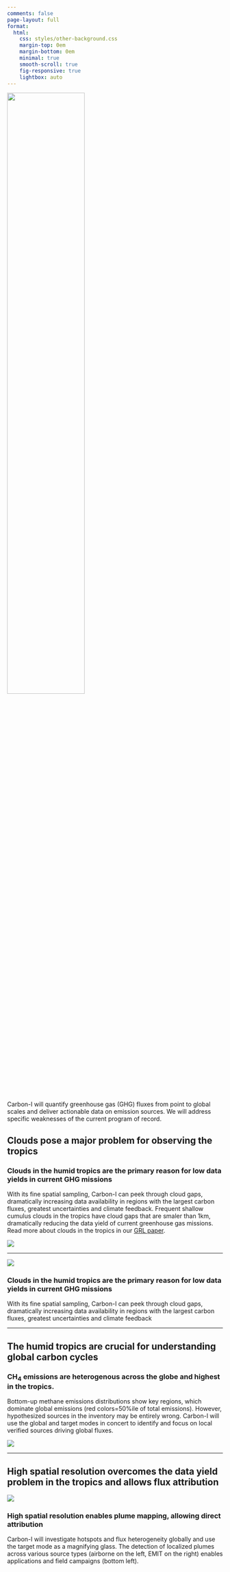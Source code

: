 ```yaml
---
comments: false
page-layout: full
format:
  html:
    css: styles/other-background.css  
    margin-top: 0em
    margin-bottom: 0em
    minimal: true
    smooth-scroll: true
    fig-responsive: true
    lightbox: auto
---
```

![](/img/Logo-Black.png){fig-alt="A drawing of an elephant." fig-align="left" width=60%}<br>

Carbon-I will quantify greenhouse gas (GHG) fluxes from point to global scales and deliver actionable data on emission sources. We will address specific weaknesses of the current program of record.


## Clouds pose a major problem for observing the tropics

::: {.content-container}
::: {.top-story .caltech-background}


::: grid
::: {.g-col-12 .g-col-lg-4 .top-story-text}
### Clouds in the humid tropics are the primary reason for low data yields in current GHG missions
With its fine spatial sampling, Carbon-I can peek through cloud gaps,
dramatically increasing data availability in regions with the largest carbon
fluxes, greatest uncertainties and climate feedback. Frequent shallow cumulus clouds in the tropics have cloud gaps that are smaler than 1km, dramatically reducing the data yield of current greenhouse gas missions. Read more about clouds in the tropics in our [GRL paper](https://agupubs.onlinelibrary.wiley.com/doi/10.1029/2024GL108791). 
:::
::: {.g-col-12 .g-col-lg-8 .top-story-img}
![](/img/Fig1_zoom.png)
:::
:::

:::
:::


---


::: {.content-container}
::: {.top-story .caltech-background}


::: grid
::: {.g-col-12 .g-col-lg-8 .top-story-img}
![](/img/Fig3_yields.png)
:::
::: {.g-col-12 .g-col-lg-4 .top-story-text}
### Clouds in the humid tropics are the primary reason for low data yields in current GHG missions
With its fine spatial sampling, Carbon-I can peek through cloud gaps,
dramatically increasing data availability in regions with the largest carbon
fluxes, greatest uncertainties and climate feedback  
:::

:::

:::
:::


---

## The humid tropics are crucial for understanding global carbon cycles

::: {.content-container}
::: {.top-story .caltech-background}


::: grid
::: {.g-col-12 .g-col-lg-4 .top-story-text}
### CH<sub>4</sub> emissions are heterogenous across the globe and highest in the tropics.
Bottom-up methane emissions distributions show key regions, which
dominate global emissions (red colors=50%ile of total emissions).
However, hypothesized sources in the inventory may be entirely
wrong. Carbon-I will use the global and target modes in concert to
identify and focus on local verified sources driving global fluxes.
:::
::: {.g-col-12 .g-col-lg-8 .top-story-img}
![](/img/Fig4_methane.png)
:::
:::

:::
:::

---

## High spatial resolution overcomes the data yield problem in the tropics and allows flux attribution

::: {.content-container}
::: {.top-story .caltech-background}


::: grid
::: {.g-col-12 .g-col-lg-8 .top-story-img}
![](/img/Fig5_plumes.png)
:::
::: {.g-col-12 .g-col-lg-4 .top-story-text}
### High spatial resolution enables plume mapping, allowing direct attribution
Carbon-I will investigate hotspots and flux heterogeneity
globally and use the target mode as a magnifying glass. The detection of
localized plumes across various source types (airborne on the left, EMIT
on the right) enables applications and field campaigns (bottom left). 
:::

:::

:::
:::




